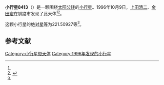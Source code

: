{{Infobox planet
| bgcolour = #FFFFC0
| name = 8413 Kawakami
| symbol = 
| image = 
| caption = 
| discovery = yes
| discovery_ref = 
| discoverer = [[上田清二|上田清二]]、[[金田宏|金田宏]]
| discovery_site = [[钏路市|钏路市]] 
| discovered = 1996年10月9日
| designations = yes
| mp_name = 
| named_after = 
| alt_names = 1996 TV10/ 1976 UW14 / 1986 TP5 / 1986 UP1
| mp_category = [[主带小行星|主带小行星]]
| orbit_ref = <ref name="a">[http://ssd.jpl.nasa.gov/sbdb.cgi?sstr=8413 8413 Kawakami] {{Wayback|url=http://ssd.jpl.nasa.gov/sbdb.cgi?sstr=8413 |date=20140822035204 }}，小行星數據庫瀏覽器（JPL Small-Body Database Browser）－[[美国国家航空航天局|美国国家航空航天局]]喷气推进实验室</ref>
| epoch = 2456400.5 (2013年4月18日更新)
| aphelion = {{convert|2.5109525|AU|km|3|abbr=on|lk=out}}
| perihelion = {{convert|1.9556681|AU|km|3|abbr=on}}
| semimajor = {{convert|2.2333103|AU|km|3|abbr=on}}
| eccentricity = 0.1243187
| period = 1219.051458 [[日|日]]<br />3.34[[儒略年|儒略年]]
| avg_speed = 
| inclination = 5.91445
| asc_node = 43.81002
| mean_anomaly = 
| arg_peri = 221.50927
| satellites = 
| physical_characteristics = yes
| dimensions = 
| mass = 
| density = 
| surface_grav = 
| escape_velocity = 
| sidereal_day = 
| axial_tilt = 
| pole_ecliptic_lat = 
| pole_ecliptic_lon = 
| albedo = 
| temperatures= 
| temp_name1 = 
| mean_temp_1 = 
| max_temp_1 = 
| temp_name2 = 
| max_temp_2 = 
| spectral_type = 
| abs_magnitude = 221.50927
}}

'''小行星8413'''（{{lang-en|8413 Kawakami}}）是一颗围绕[[太阳|太阳]][[公转|公转]]的[[小行星|小行星]]。1996年10月9日，[[上田清二|上田清二]]、[[金田宏|金田宏]]在钏路市发现了此天体<ref name="a" /><ref>{{cite news|title=小行星列表|url=http://cfa-www.harvard.edu/iau/lists/NumberedMPs.txt|accessdate=2013-07-08|newspaper=哈佛大学|archive-date=2008-05-17|archive-url=https://web.archive.org/web/20080517010638/http://cfa-www.harvard.edu/iau/lists/NumberedMPs.txt|dead-url=no}}</ref>。

这颗小行星的[[绝对星等|绝对星等]]为221.50927等<ref name="a" />。

==参考文献==
{{reflist}}
{{Minor Planet Number|[[小行星8412|小行星8412]]|[[小行星8414|小行星8414]]}}

{{小天体}}

[[Category:小行星带天体|Category:小行星带天体]]
[[Category:1996年发现的小行星|Category:1996年发现的小行星]]

{{asteroid-stub}}